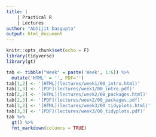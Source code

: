 ```yaml
---
title: |
    | Practical R
    | Lectures
author: "Abhijit Dasgupta"
output: html_document
---
```


```r
knitr::opts_chunk$set(echo = F)
library(tidyverse)
library(gt)
```

```r
tab <- tibble("Week" = paste('Week', 1:6)) %>% 
  mutate('HTML' = '', PDF='')
tab[1,2] <- '[HTML](lectures/week1/00_intro.html)'
tab[1,3] <- '[PDF](lectures/week1/00_intro.pdf)'
tab[2,2] <- '[HTML](lectures/week2/00_packages.html)'
tab[2,3] <- '[PDF](lectures/week2/00_packages.pdf)'
tab[3,2] <- '[HTML](lectures/week3/00_tidyplots.html)'
tab[3,3] <- '[PDF](lectures/week3/00_tidyplots.pdf)'
tab %>% 
  gt() %>% 
  fmt_markdown(columns = TRUE)
```


